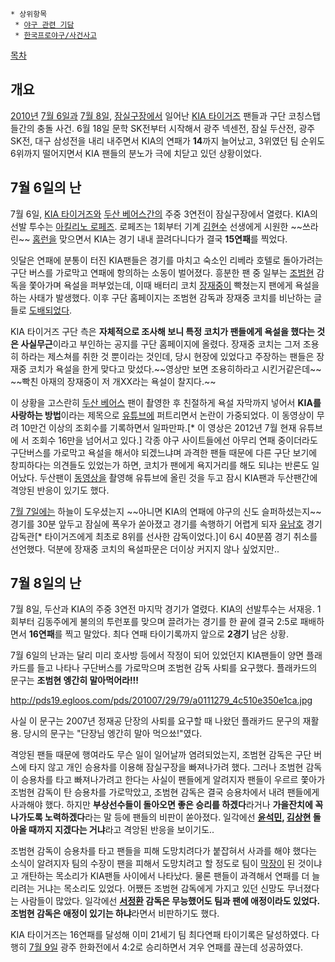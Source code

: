  * 상위항목
  * [[야구 관련 기담]]
  * [[한국프로야구/사건사고]]

[[목차]]

== 개요 ==
[[2010년]] [[7월 6일]]과 [[7월 8일]], [[잠실구장]]에서 일어난 [[KIA 타이거즈]] 팬들과 구단 코칭스탭들간의 충돌 사건. 6월 18일 문학 SK전부터 시작해서 광주 넥센전, 잠실 두산전, 광주 SK전, 대구 삼성전을 내리 내주면서 KIA의 연패가 '''14'''까지 늘어났고, 3위였던 팀 순위도 6위까지 떨어지면서 KIA 팬들의 분노가 극에 치닫고 있던 상황이었다.

== 7월 6일의 난 ==
7월 6일, [[KIA 타이거즈]]와 [[두산 베어스]]간의 주중 3연전이 잠실구장에서 열렸다. KIA의 선발 투수는 [[아킬리노 로페즈]]. 로페즈는 1회부터 기계 [[김현수]] 선생에게 시원한 ~~쓰라린~~ [[홈런]]을 맞으면서 KIA는 경기 내내 끌려다니다가 결국 '''15연패'''를 찍었다.

잇달은 연패에 분통이 터진 KIA팬들은 경기를 마치고 숙소인 리베라 호텔로 돌아가려는 구단 버스를 가로막고 연패에 항의하는 소동이 벌어졌다. 흥분한 팬 중 일부는 [[조범현]] 감독을 쫓아가며 욕설을 퍼부었는데, 이때 배터리 코치 [[장재중]]이 빡쳤는지 팬에게 욕설을 하는 사태가 발생했다. 이후 구단 홈페이지는 조범현 감독과 장재중 코치를 비난하는 글들로 [[도배]]되었다.

KIA 타이거즈 구단 측은 '''자체적으로 조사해 보니 특정 코치가 팬들에게 욕설을 했다는 것은 사실무근'''이라고 부인하는 공지를 구단 홈페이지에 올렸다. 장재중 코치는 그저 조용히 하라는 제스쳐를 취한 것 뿐이라는 것인데, 당시 현장에 있었다고 주장하는 팬들은 장재중 코치가 욕설을 한게 맞다고 맞섰다.~~영상만 보면 조용히하라고 시킨거같은데~~ ~~빡친 아재의 장재중이 저 개XX라는 욕설이 찰지다.~~

이 상황을 고스란히 [[두산 베어스]] 팬이 촬영한 후 친절하게 욕설 자막까지 넣어서 '''KIA를 사랑하는 방법'''이라는 제목으로 [[유튜브]]에 퍼트리면서 논란이 가중되었다. 이 동영상이 무려 10만건 이상의 조회수를 기록하면서 일파만파.[* 이 영상은 2012년 7월 현재 유튜브에 서 조회수 16만을 넘어서고 있다.] 각종 야구 사이트들에선 아무리 연패 중이더라도 구단버스를 가로막고 욕설을 해서야 되겠느냐며 과격한 팬들 때문에 다른 구단 보기에 창피하다는 의견들도 있었는가 하면, 코치가 팬에게 욕지거리를 해도 되냐는 반론도 일어났다. 두산팬이 [[동영상]]을 촬영해 유튜브에 올린 것을 두고 잠시 KIA팬과 두산팬간에 격앙된 반응이 있기도 했다.

[[7월 7일]]에는 하늘이 도우셨는지 ~~아니면 KIA의 연패에 야구의 신도 슬퍼하셨는지~~ 경기를 30분 앞두고 잠실에 폭우가 쏟아졌고 경기를 속행하기 어렵게 되자 [[유남호]] 경기 감독관[* 타이거즈에게 최초로 8위를 선사한 감독이었다.]이 6시 40분쯤 경기 취소를 선언했다. 덕분에 장재중 코치의 욕설파문은 더이상 커지지 않나 싶었지만..

== 7월 8일의 난 ==
7월 8일, 두산과 KIA의 주중 3연전 마지막 경기가 열렸다. KIA의 선발투수는 서재응. 1회부터 김동주에게 불의의 투런포를 맞으며 끌려가는 경기를 한 끝에 결국 2:5로 패배하면서 '''16연패'''를 찍고 말았다. 최다 연패 타이기록까지 앞으로 '''2경기''' 남은 상황.

7월 6일의 난과는 달리 미리 호사방 등에서 작정이 되어 있었던지 KIA팬들이 양면 플래카드를 들고 나타나 구단버스를 가로막으며 조범현 감독 사퇴를 요구했다. 플래카드의 문구는 '''조범현 엥간히 말아먹어라!!!'''

http://pds19.egloos.com/pds/201007/29/79/a0111279_4c510e350e1ca.jpg

사실 이 문구는 2007년 정재공 단장의 사퇴를 요구할 때 나왔던 플래카드 문구의 재활용. 당시의 문구는 "단장님 엥간히 말아 먹으쑈!"였다.

격앙된 팬들 때문에 행여라도 무슨 일이 일어날까 염려되었는지, 조범현 감독은 구단 버스에 타지 않고 개인 승용차를 이용해 잠실구장을 빠져나가려 했다. 그러나 조범현 감독이 승용차를 타고 빠져나가려고 한다는 사실이 팬들에게 알려지자 팬들이 우르르 쫓아가 조범현 감독이 탄 승용차를 가로막았고, 조범현 감독은 결국 승용차에서 내려 팬들에게 사과해야 했다. 하지만 '''부상선수들이 돌아오면 좋은 승리를 하겠다'''라거나 '''가을잔치에 꼭 나가도록 노력하겠다'''라는 말 등에 팬들의 비판이 쏟아졌다. 일각에선 '''[[윤석민]], [[김상현]] 돌아올 때까지 지겠다는 거냐'''라고 격앙된 반응을 보이기도..

조범현 감독이 승용차를 타고 팬들을 피해 도망치려다가 붙잡혀서 사과를 해야 했다는 소식이 알려지자 팀의 수장이 팬을 피해서 도망치려고 할 정도로 팀이 [[막장]]이 된 것이냐고 개탄하는 목소리가 KIA팬들 사이에서 나타났다. 물론 팬들이 과격해서 연패를 더 늘리려는 거냐는 목소리도 있었다. 어쨌든 조범현 감독에게 가지고 있던 신망도 무너졌다는 사람들이 많았다. 일각에선 '''[[서정환]] 감독은 무능했어도 팀과 팬에 애정이라도 있었다. 조범현 감독은 애정이 있기는 하냐'''라면서 비판하기도 했다.

KIA 타이거즈는 16연패를 달성해 이미 21세기 팀 최다연패 타이기록은 달성하였다. 다행히 [[7월 9일]] 광주 한화전에서 4:2로 승리하면서 겨우 연패를 끊는데 성공하였다.
